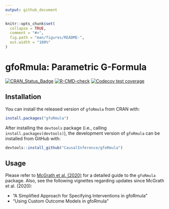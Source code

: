 ```yaml
---
output: github_document
---
```


<!-- README.md is generated from README.Rmd. Please edit that file -->

```r
knitr::opts_chunk$set(
  collapse = TRUE,
  comment = "#>",
  fig.path = "man/figures/README-",
  out.width = "100%"
)
```
# gfoRmula: Parametric G-Formula

<!-- badges: start -->
[![CRAN_Status_Badge](https://www.r-pkg.org/badges/version/gfoRmula)](https://cran.r-project.org/package=gfoRmula)
[![R-CMD-check](https://github.com/CausalInference/gfoRmula/actions/workflows/R-CMD-check.yaml/badge.svg)](https://github.com/CausalInference/gfoRmula/actions/workflows/R-CMD-check.yaml)
[![Codecov test coverage](https://codecov.io/gh/CausalInference/gfoRmula/graph/badge.svg)](https://app.codecov.io/gh/CausalInference/gfoRmula)
<!-- badges: end -->

## Installation

You can install the released version of `gfoRmula` from CRAN with:

``` r
install.packages("gfoRmula")
```

After installing the `devtools` package (i.e., calling `install.packages(devtools)`), the development version of `gfoRmula` can be installed from GitHub with:
``` r
devtools::install_github("CausalInference/gfoRmula")
```

## Usage

Please refer to [McGrath et al. (2020)](https://doi.org/10.1016/j.patter.2020.100008) for a detailed guide to the `gfoRmula` package. Also, see the following vignettes regarding updates since McGrath et al. (2020):

* "A Simplified Approach for Specifying Interventions in gfoRmula"
* "Using Custom Outcome Models in gfoRmula"
